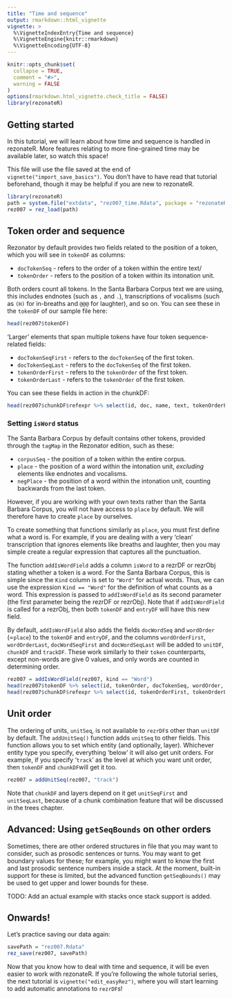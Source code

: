 ```yaml
---
title: "Time and sequence"
output: rmarkdown::html_vignette
vignette: >
  %\VignetteIndexEntry{Time and sequence}
  %\VignetteEngine{knitr::rmarkdown}
  %\VignetteEncoding{UTF-8}
---
```


```r
knitr::opts_chunk$set(
  collapse = TRUE,
  comment = "#>",
  warning = FALSE
)
options(rmarkdown.html_vignette.check_title = FALSE)
library(rezonateR)
```

## Getting started

In this tutorial, we will learn about how time and sequence is handled in rezonateR. More features relating to more fine-grained time may be available later, so watch this space!

This file will use the file saved at the end of `vignette("import_save_basics")`. You don't have to have read that tutorial beforehand, though it may be helpful if you are new to rezonateR.

```r
library(rezonateR)
path = system.file("extdata", "rez007_time.Rdata", package = "rezonateR", mustWork = T)
rez007 = rez_load(path)
```

## Token order and sequence
Rezonator by default provides two fields related to the position of a token, which you will see in `tokenDF` as columns:

* `docTokenSeq` - refers to the order of a token within the entire text/
* `tokenOrder` -  refers to the position of a token within its intonation unit.

Both orders count all tokens. In the Santa Barbara Corpus text we are using, this includes endnotes (such as `,` and `.`), transcriptions of vocalisms (such as `(H)` for in-breaths and `@@@` for laughter), and so on. You can see these in the `tokenDF` of our sample file here:

```r
head(rez007$tokenDF)
```

'Larger' elements that span multiple tokens have four token sequence-related fields:

* `docTokenSeqFirst` - refers to the `docTokenSeq` of the first token.
* `docTokenSeqLast` - refers to the `docTokenSeq` of the first token.
* `tokenOrderFirst` - refers to the `tokenOrder` of the first token.
* `tokenOrderLast` - refers to the `tokenOrder` of the first token.

You can see these fields in action in the chunkDF:

```r
head(rez007$chunkDF$refexpr %>% select(id, doc, name, text, tokenOrderFirst, docTokenSeqFirst, tokenOrderLast, docTokenSeqLast))
```

### Setting `isWord` status

The Santa Barbara Corpus by default contains other tokens, provided through the `tagMap` in the Rezonator edition, such as these:

* `corpusSeq` - the position of a token within the entire corpus.
* `place` - the position of a word within the intonation unit, *excluding* elements like endnotes and vocalisms.
* `negPlace` - the position of a word within the intonation unit, counting backwards from the last token.

However, if you are working with your own texts rather than the Santa Barbara Corpus, you will not have access to `place` by default. We will therefore have to create `place` by ourselves.

To create something that functions similarly as `place`, you must first define what a word is. For example, if you are dealing with a very 'clean' transcription that ignores elements like breaths and laughter, then you may simple create a regular expression that captures all the punctuation.

The function `addIsWordField` adds a column `isWord` to a rezrDF or rezrObj stating whether a token is a word. For the Santa Barbara Corpus, this is simple since the `Kind` column is set to `"Word"` for actual words. Thus, we can use the expression `Kind == "Word"` for the definition of what counts as a word. This expression is passed to `addIsWordField` as its second parameter (the first parameter being the rezrDF or rezrObj). Note that if `addIsWordField` is called for a rezrObj, then both `tokenDF` and `entryDF` will have this new field.

By default, `addIsWordField` also adds the fields `docWordSeq` and `wordOrder` (=`place`) to the `tokenDF` and `entryDF`, and the columns `wordOrderFirst`, `wordOrderLast`, `docWordSeqFirst` and `docWordSeqLast` will be added to `unitDF`, `chunkDF` and `trackDF`. These work similarly to their `token` counterparts, except non-words are give 0 values, and only words are counted in determining order.


```r
rez007 = addIsWordField(rez007, kind == "Word")
head(rez007$tokenDF %>% select(id, tokenOrder, docTokenSeq, wordOrder, docWordSeq))
head(rez007$chunkDF$refexpr %>% select(id, tokenOrderFirst, tokenOrderLast, docTokenSeqFirst, docTokenSeqLast, wordOrderFirst, wordOrderLast, docWordSeqFirst, docWordSeqLast))
```

## Unit order
The ordering of units, `unitSeq`, is not available to `rezrDF`s other than `unitDF` by default. The `addUnitSeq()` function adds `unitSeq` to other fields.  This function allows you to set which entity (and optionally, layer). Whichever entity type you specify, everything 'below' it will also get unit orders. For example, if you specify '`track`' as the level at which you want unit order, then `tokenDF` and `chunkDF`will get it too.

```r
rez007 = addUnitSeq(rez007, "track")
```

Note that `chunkDF` and layers depend on it get `unitSeqFirst` and `unitSeqLast`, because of a chunk combination feature that will be discussed in the trees chapter.

## Advanced: Using `getSeqBounds` on other orders
Sometimes, there are other ordered structures in file that you may want to consider, such as prosodic sentences or turns. You may want to get boundary values for these; for example, you might want to know the first and last prosodic sentence numbers inside a stack. At the moment, built-in support for these is limited, but the advanced function `getSeqBounds()` may be used to get upper and lower bounds for these.

TODO: Add an actual example with stacks once stack support is added.


## Onwards!

Let's practice saving our data again:

```r
savePath = "rez007.Rdata"
rez_save(rez007, savePath)
```


Now that you know how to deal with time and sequence, it will be even easier to work with rezonateR. If you're following the whole tutorial series, the next tutorial is `vignette("edit_easyRez")`, where you will start learning to add automatic annotations to `rezrDF`s!
